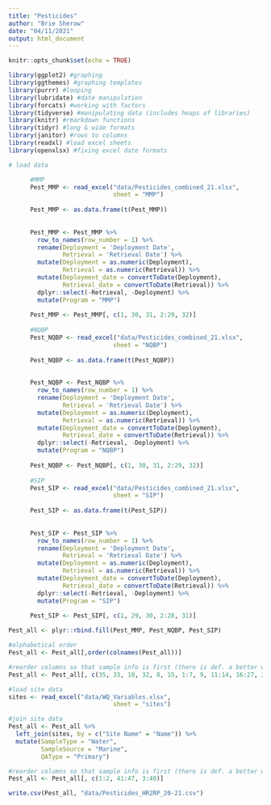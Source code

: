 ```yaml
---
title: "Pesticides"
author: "Brie Sherow"
date: "04/11/2021"
output: html_document
---
```


```r
knitr::opts_chunk$set(echo = TRUE)
```

```r
library(ggplot2) #graphing
library(ggthemes) #graphing templates
library(purrr) #looping
library(lubridate) #date manipulation
library(forcats) #working with factors
library(tidyverse) #manipulating data (includes heaps of libraries)
library(knitr) #rmarkdown functions
library(tidyr) #long & wide formats
library(janitor) #rows to columns
library(readxl) #load excel sheets
library(openxlsx) #fixing excel date formats
```

```r
# load data

      #MMP
      Pest_MMP <- read_excel("data/Pesticides_combined_21.xlsx",
                             sheet = "MMP")
      
      Pest_MMP <- as.data.frame(t(Pest_MMP))
      
      
      Pest_MMP <- Pest_MMP %>%
        row_to_names(row_number = 1) %>%
        rename(Deployment = 'Deployment Date',
               Retrieval = 'Retrieval Date') %>%
        mutate(Deployment = as.numeric(Deployment),
               Retrieval = as.numeric(Retrieval)) %>%
        mutate(Deployment_date = convertToDate(Deployment),
               Retrieval_date = convertToDate(Retrieval)) %>%
        dplyr::select(-Retrieval, -Deployment) %>%
        mutate(Program = "MMP")
      
      Pest_MMP <- Pest_MMP[, c(1, 30, 31, 2:29, 32)]
      
      #NQBP
      Pest_NQBP <- read_excel("data/Pesticides_combined_21.xlsx",
                             sheet = "NQBP")
      
      Pest_NQBP <- as.data.frame(t(Pest_NQBP))
      
      
      Pest_NQBP <- Pest_NQBP %>%
        row_to_names(row_number = 1) %>%
        rename(Deployment = 'Deployment Date',
               Retrieval = 'Retrieval Date') %>%
        mutate(Deployment = as.numeric(Deployment),
               Retrieval = as.numeric(Retrieval)) %>%
        mutate(Deployment_date = convertToDate(Deployment),
               Retrieval_date = convertToDate(Retrieval)) %>%
        dplyr::select(-Retrieval, -Deployment) %>%
        mutate(Program = "NQBP")
      
      Pest_NQBP <- Pest_NQBP[, c(1, 30, 31, 2:29, 32)]
      
      #SIP
      Pest_SIP <- read_excel("data/Pesticides_combined_21.xlsx",
                             sheet = "SIP")
      
      Pest_SIP <- as.data.frame(t(Pest_SIP))
      
      
      Pest_SIP <- Pest_SIP %>%
        row_to_names(row_number = 1) %>%
        rename(Deployment = 'Deployment Date',
               Retrieval = 'Retrieval Date') %>%
        mutate(Deployment = as.numeric(Deployment),
               Retrieval = as.numeric(Retrieval)) %>%
        mutate(Deployment_date = convertToDate(Deployment),
               Retrieval_date = convertToDate(Retrieval)) %>%
        dplyr::select(-Retrieval, -Deployment) %>%
        mutate(Program = "SIP")
      
      Pest_SIP <- Pest_SIP[, c(1, 29, 30, 2:28, 31)]

```

```r
Pest_all <- plyr::rbind.fill(Pest_MMP, Pest_NQBP, Pest_SIP)

#alphabetical order
Pest_all <- Pest_all[,order(colnames(Pest_all))]

#reorder columns so that sample info is first (there is def. a better way to do this)
Pest_all <- Pest_all[, c(35, 33, 10, 32, 8, 15, 1:7, 9, 11:14, 16:27, 29:31, 34, 36:41, 28)]

#load site data
sites <- read_excel("data/WQ_Variables.xlsx",
                             sheet = "sites")

#join site data
Pest_all <- Pest_all %>%
  left_join(sites, by = c("Site Name" = "Name")) %>%
  mutate(SampleType = "Water",
         SampleSource = "Marine",
         QAType = "Primary")

#reorder columns so that sample info is first (there is def. a better way to do this)
Pest_all <- Pest_all[, c(1:2, 41:47, 3:40)]

write.csv(Pest_all, "data/Pesticides_HR2RP_20-21.csv")
```

